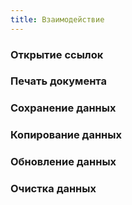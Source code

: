 ---
title: Взаимодействие
---

### Открытие ссылок
<Sandbox height={100} projectId="uxcomponents_actions_link" />

### Печать документа
<Sandbox height={250} projectId="uxcomponents_actions_print" />

### Сохранение данных
<Sandbox height={250} projectId="uxcomponents_actions_submit" />

### Копирование данных
<Sandbox height={250} projectId="uxcomponents_actions_copy" />

### Обновление данных
<Sandbox height={250} projectId="uxcomponents_actions_refresh" />

### Очистка данных
<Sandbox height={250} projectId="uxcomponents_actions_clear" />
